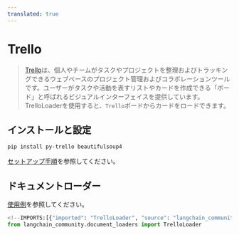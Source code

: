 ```yaml
---
translated: true
---
```


# Trello

>[Trello](https://www.atlassian.com/software/trello)は、個人やチームがタスクやプロジェクトを整理およびトラッキングできるウェブベースのプロジェクト管理およびコラボレーションツールです。ユーザーがタスクや活動を表すリストやカードを作成できる「ボード」と呼ばれるビジュアルインターフェイスを提供しています。
>TrelloLoaderを使用すると、`Trello`ボードからカードをロードできます。

## インストールと設定

```bash
pip install py-trello beautifulsoup4
```

[セットアップ手順](/docs/integrations/document_loaders/trello)を参照してください。

## ドキュメントローダー

[使用例](/docs/integrations/document_loaders/trello)を参照してください。

```python
<!--IMPORTS:[{"imported": "TrelloLoader", "source": "langchain_community.document_loaders", "docs": "https://api.python.langchain.com/en/latest/document_loaders/langchain_community.document_loaders.trello.TrelloLoader.html", "title": "Trello"}]-->
from langchain_community.document_loaders import TrelloLoader
```
